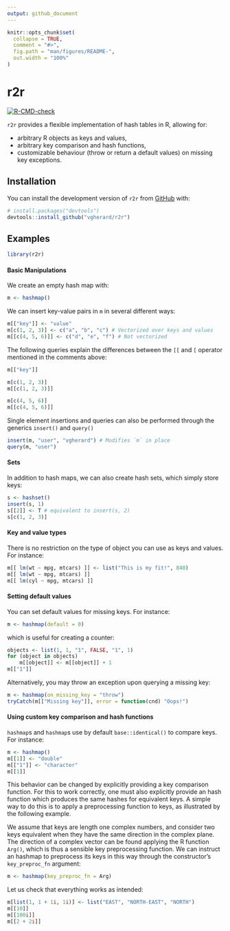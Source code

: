 ```yaml
---
output: github_document
---
```


<!-- README.md is generated from README.Rmd. Please edit that file -->

```r
knitr::opts_chunk$set(
  collapse = TRUE,
  comment = "#>",
  fig.path = "man/figures/README-",
  out.width = "100%"
)
```

# r2r

<!-- badges: start -->
[![R-CMD-check](https://github.com/vgherard/r2r/workflows/R-CMD-check/badge.svg)](https://github.com/vgherard/r2r/actions)
<!-- badges: end -->

`r2r` provides a flexible implementation of hash tables in R, allowing for:

- arbitrary R objects as keys and values,
- arbitrary key comparison and hash functions,
- customizable behaviour (throw or return a default values) on missing key exceptions.

## Installation

You can install the development version of `r2r` from [GitHub](https://github.com/vgherard/r2r) with:

``` r
# install.packages("devtools")
devtools::install_github("vgherard/r2r")
```
## Examples

```r
library(r2r)
```

#### Basic Manipulations

We create an empty hash map with:

```r
m <- hashmap()
```

We can insert key-value pairs in `m` in several different ways:

```r
m[["key"]] <- "value"
m[c(1, 2, 3)] <- c("a", "b", "c") # Vectorized over keys and values
m[[c(4, 5, 6)]] <- c("d", "e", "f") # Not vectorized
```

The following queries explain the differences between the `[[` and `[` operator mentioned in the comments above:

```r
m[["key"]]

m[c(1, 2, 3)]
m[[c(1, 2, 3)]]

m[c(4, 5, 6)]
m[[c(4, 5, 6)]]
```

Single element insertions and queries can also be performed through the generics `insert()` and `query()`

```r
insert(m, "user", "vgherard") # Modifies `m` in place
query(m, "user")
```

#### Sets

In addition to hash maps, we can also create hash sets, which simply store keys:

```r
s <- hashset()
insert(s, 1)
s[[2]] <- T # equivalent to insert(s, 2)
s[c(1, 2, 3)]
```

#### Key and value types

There is no restriction on the type of object you can use as keys and values. For instance:

```r
m[[ lm(wt ~ mpg, mtcars) ]] <- list("This is my fit!", 840)
m[[ lm(wt ~ mpg, mtcars) ]]
m[[ lm(cyl ~ mpg, mtcars) ]]
```

#### Setting default values
You can set default values for missing keys. For instance:

```r
m <- hashmap(default = 0)
```

which is useful for creating a counter:

```r
objects <- list(1, 1, "1", FALSE, "1", 1)
for (object in objects)
	m[[object]] <- m[[object]] + 1
m[["1"]]
```

Alternatively, you may throw an exception upon querying a missing key:

```r
m <- hashmap(on_missing_key = "throw")
tryCatch(m[["Missing key"]], error = function(cnd) "Oops!")
```


#### Using custom key comparison and hash functions
`hashmap`s and `hashmap`s use by default `base::identical()` to compare keys. 
For instance:

```r
m <- hashmap()
m[[1]] <- "double"
m[["1"]] <- "character"
m[[1]]
```

This behavior can be changed by explicitly providing a key comparison function.
For this to work correctly, one must also explicitly provide an hash function which produces the same hashes for equivalent keys. A simple way to do this is 
to apply a preprocessing function to keys, as illustrated by the following example.

We assume that keys are length one complex numbers, and consider two keys equivalent when they have the same direction in the complex plane. The direction of a complex vector can be found applying the R function `Arg()`, which is thus a sensible key preprocessing function. We can instruct an hashmap to preprocess its keys in this way through the constructor's `key_preproc_fn` argument:

```r
m <- hashmap(key_preproc_fn = Arg)
```

Let us check that everything works as intended:

```r
m[list(1, 1 + 1i, 1i)] <- list("EAST", "NORTH-EAST", "NORTH")
m[[10]]
m[[100i]]
m[[2 + 2i]]
```
